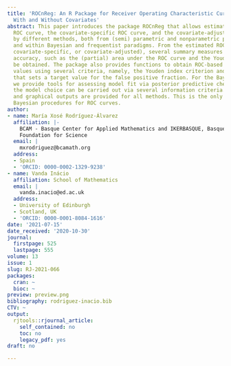 ```yaml
---
title: 'ROCnReg: An R Package for Receiver Operating Characteristic Curve Inference
  With and Without Covariates'
abstract: This paper introduces the package ROCnReg that allows estimating the pooled
  ROC curve, the covariate-specific ROC curve, and the covariate-adjusted ROC curve
  by different methods, both from (semi) parametric and nonparametric perspectives
  and within Bayesian and frequentist paradigms. From the estimated ROC curve (pooled,
  covariate-specific, or covariate-adjusted), several summary measures of discriminatory
  accuracy, such as the (partial) area under the ROC curve and the Youden index, can
  be obtained. The package also provides functions to obtain ROC-based optimal threshold
  values using several criteria, namely, the Youden index criterion and the criterion
  that sets a target value for the false positive fraction. For the Bayesian methods,
  we provide tools for assessing model fit via posterior predictive checks, while
  the model choice can be carried out via several information criteria. Numerical
  and graphical outputs are provided for all methods. This is the only package implementing
  Bayesian procedures for ROC curves.
author:
- name: María Xosé Rodríguez-Álvarez
  affiliation: |-
    BCAM - Basque Center for Applied Mathematics and IKERBASQUE, Basque
    Foundation for Science
  email: |
    mxrodriguez@bcamath.org
  address:
  - Spain
  - 'ORCID: 0000-0002-1329-9238'
- name: Vanda Inácio
  affiliation: School of Mathematics
  email: |
    vanda.inacio@ed.ac.uk
  address:
  - University of Edinburgh
  - Scotland, UK
  - 'ORCID: 0000-0001-8084-1616'
date: '2021-07-15'
date_received: '2020-10-30'
journal:
  firstpage: 525
  lastpage: 555
volume: 13
issue: 1
slug: RJ-2021-066
packages:
  cran: ~
  bioc: ~
preview: preview.png
bibliography: rodriguez-inacio.bib
CTV: ~
output:
  rjtools::rjournal_article:
    self_contained: no
    toc: no
    legacy_pdf: yes
draft: no

---
```

